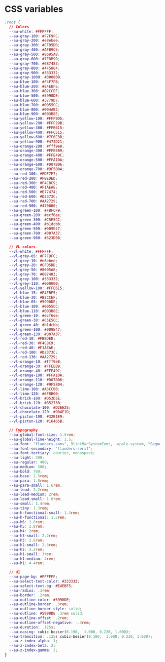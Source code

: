 
<Meta title="Foundation/CSS Variables" />

<style>{`
  .sbdocs-p,
  .sbdocs-ul,
  .sbdocs-li,
  .sbdocs-p code {
    font-weight: 400;
    font-size: 1.6rem;
  }

  .sbdocs-a {
    display: inline-flex;
    align-items: center;
    font-family: var(--au-font);
    transition: color var(--au-transition), text-decoration var(--au-transition);
    font-weight: var(--au-regular);
    text-decoration: underline;
    text-decoration-color: var(--au-blue-300);
    color: var(--au-blue-700);
  }

  .sbdocs-a:visited {
    color: var(--au-blue-700);
  }

  .sbdocs-a:hover,
  .sbdocs-a:focus {
    color: var(--au-blue-900);
    text-decoration-color: var(--au-blue-200);
  }

  .sbdocs-a:focus {
    outline: var(--au-outline);
    outline-offset: var(--au-outline-offset);
  }

  code {
    font-family: courier, monospace;
  }

  .os-content {
    background-color: var(--au-gray-100);
  }
`}</style>

# CSS variables

``` css
:root {
  // Colors
  --au-white: #FFFFFF;
  --au-gray-100: #F7F9FC;
  --au-gray-200: #e8ebee;
  --au-gray-300: #CFD5DD;
  --au-gray-400: #AFB9C5;
  --au-gray-500: #8695A8;
  --au-gray-600: #7F8B99;
  --au-gray-700: #687483;
  --au-gray-800: #4F5864;
  --au-gray-900: #333332;
  --au-gray-1000: #000000;
  --au-blue-100: #F4F7FB;
  --au-blue-200: #E4EBF5;
  --au-blue-300: #B2CCEF;
  --au-blue-500: #5990DE;
  --au-blue-600: #3779D7;
  --au-blue-700: #0055CC;
  --au-blue-800: #004AB2;
  --au-blue-900: #003B8E;
  --au-yellow-100: #FFF9D5;
  --au-yellow-200: #FFF29B;
  --au-yellow-300: #FFE615;
  --au-yellow-400: #FFC515;
  --au-yellow-600: #7F6E3B;
  --au-yellow-900: #473D21;
  --au-orange-200: #fff9e8;
  --au-orange-300: #FFEEB9;
  --au-orange-400: #FFE49C;
  --au-orange-500: #FFA10A;
  --au-orange-600: #D07B06;
  --au-orange-700: #9F5804;
  --au-red-100: #FDF7F7;
  --au-red-200: #FBEDED;
  --au-red-300: #F4C8C9;
  --au-red-400: #F1AEAE;
  --au-red-500: #E77474;
  --au-red-600: #D2373C;
  --au-red-700: #AA2729;
  --au-red-900: #470000;
  --au-green-100: #F8FCF9;
  --au-green-200: #ecf6ee;
  --au-green-300: #C5E5CC;
  --au-green-400: #b1dcbb;
  --au-green-500: #009E47;
  --au-green-700: #007A37;
  --au-green-900: #323D08;

  // VL colors
  --vl-white: #FFFFFF;
  --vl-grey-05: #F7F9FC;
  --vl-grey-10: #e8ebee;
  --vl-grey-20: #CFD5DD;
  --vl-grey-50: #8695A8;
  --vl-grey-70: #687483;
  --vl-grey-100: #333332;
  --vl-grey-110: #000000;
  --vl-yellow-100: #FFE615;
  --vl-blue-15: #E4EBF5;
  --vl-blue-30: #B2CCEF;
  --vl-blue-65: #5990DE;
  --vl-blue-100: #0055CC;
  --vl-blue-110: #003B8E;
  --vl-green-10: #ecf6ee;
  --vl-green-30: #C5E5CC;
  --vl-green-40: #b1dcbb;
  --vl-green-100: #009E47;
  --vl-green-130: #007A37;
  --vl-red-10: #FBEDED;
  --vl-red-30: #F4C8C9;
  --vl-red-40: #F1AEAE;
  --vl-red-100: #D2373C;
  --vl-red-130: #AA2729;
  --vl-orange-10: #fff9e8;
  --vl-orange-30: #FFEEB9;
  --vl-orange-40: #FFE49C;
  --vl-orange-100: #FFA10A;
  --vl-orange-110: #D07B06;
  --vl-orange-120: #9F5804;
  --vl-lime-100: #A3CC00;
  --vl-lime-120: #6F8B00;
  --vl-brick-100: #D53D5E;
  --vl-brick-120: #85273B;
  --vl-chocolate-100: #D26E25;
  --vl-chocolate-120: #904E1D;
  --vl-picton-100: #32B1E9;
  --vl-picton-120: #16465B;

  // Typography
  --au-global-font-size: 1.5rem;
  --au-global-line-height: 1.5;
  --au-font: "flanders-sans", BlinkMacSystemFont, -apple-system, "Segoe UI", Roboto, Helvetica, Arial, sans-serif;
  --au-font-secondary: "flanders-serif";
  --au-font-tertiary: courier, monospace;
  --au-light: 300;
  --au-regular: 400;
  --au-medium: 500;
  --au-bold: 700;
  --au-base: 1.5rem;
  --au-para: 1.8rem;
  --au-para-small: 1.6rem;
  --au-lead: 2.2rem;
  --au-lead-medium: 2rem;
  --au-lead-small: 1.8rem;
  --au-small: 1.4rem;
  --au-tiny: 1.3rem;
  --au-h-functional-small: 1.3rem;
  --au-h-functional: 1.5rem;
  --au-h6: 1.6rem;
  --au-h5: 1.8rem;
  --au-h4: 2rem;
  --au-h3-small: 2.2rem;
  --au-h3: 2.6rem;
  --au-h2-small: 2.6rem;
  --au-h2: 3.2rem;
  --au-h1-small: 3rem;
  --au-h1-medium: 4rem;
  --au-h1: 4.4rem;

  // UI
  --au-page-bg: #FFFFFF;
  --au-select-text-color: #333332;
  --au-select-text-bg: #E4EBF5;
  --au-radius: .3rem;
  --au-border: .2rem;
  --au-outline-color: #5990DE;
  --au-outline-border: .3rem;
  --au-outline-border-style: solid;
  --au-outline: #5990DE .3rem solid;
  --au-outline-offset: .2rem;
  --au-outline-offset-negative: -.3rem;
  --au-duration: .125s;
  --au-easing: cubic-bezier(0.190,  1.000, 0.220, 1.000);
  --au-transition: .125s cubic-bezier(0.190,  1.000, 0.220, 1.000);
  --au-z-index-alpha: 1;
  --au-z-index-beta: 2;
  --au-z-index-gamma: 3;
}
```
